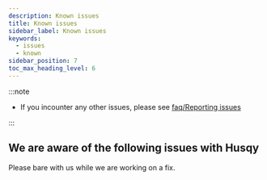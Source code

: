```yaml
---
description: Known issues
title: Known issues
sidebar_label: Known issues
keywords:
  - issues
  - known
sidebar_position: 7
toc_max_heading_level: 6
---
```


:::note

- If you incounter any other issues, please see [faq/Reporting issues](/faq/Reporting%20issues)

:::

## We are aware of the following issues with Husqy

Please bare with us while we are working on a fix.
<br />

<!-- <details>
  <summary>Title</summary>

Description

</details> -->